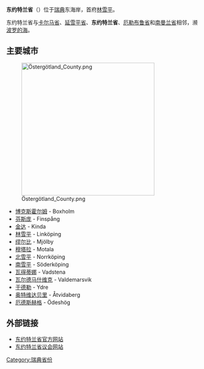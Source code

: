 {{Infobox Sweden lon
| 名称 = 东约特兰省
| 瑞典语名称 = Östergötlands län
| 徽章 = Östergötlands läns vapen.png
| 地图 = Svcmap_Ostergotland.png
| 代码 = E
| 首府 = 林雪平
| 面积 = 10562
| 面积排名 = 11
| 水域面积 = 
| 人口 = 417,966
| population_as_of =（2006-12-31[http://www.scb.se/Pages/TableAndChart____193256.aspx]）
| 人口排名 = 4
| 人口密度 = 39
| 建立时间 = 1634
}}
'''东约特兰省'''（{{lang-sv|Östergötlands län}}）位于[[瑞典|瑞典]]东海岸，首府[[林雪平|林雪平]]。

东约特兰省与[[卡尔马省|卡尔马省]]、[[延雪平省|延雪平省]]、'''东约特兰省'''、[[厄勒布鲁省|厄勒布鲁省]]和[[南曼兰省|南曼兰省]]相邻，濒[[波罗的海|波罗的海]]。

==主要城市==
[[File:Östergötland_County.png|350px]]
*[[博克斯霍尔姆|博克斯霍尔姆]] - Boxholm
*[[芬斯庞|芬斯庞]] - Finspång
*[[金达|金达]] - Kinda
*[[林雪平|林雪平]] - Linköping
*[[缪尔比|缪尔比]] - Mjölby
*[[穆塔拉|穆塔拉]] - Motala
*[[北雪平|北雪平]] - Norrköping
*[[南雪平|南雪平]] - Söderköping
*[[瓦得蒂娜|瓦得蒂娜]] - Vadstena
*[[瓦尔德马什维克|瓦尔德马什维克]] - Valdemarsvik
*[[于德勒|于德勒]] - Ydre
*[[奥特维达贝里|奥特维达贝里]] - Åtvidaberg
*[[厄德斯赫格|厄德斯赫格]] - Ödeshög

==外部链接==
*[http://www.e.lst.se/ 东约特兰省官方网站] {{Wayback|url=http://www.e.lst.se/ |date=20050212190838 }}
*[https://web.archive.org/web/20070318020605/http://www.lio.se/ 东约特兰省议会网站]

{{Swedish Counties}}
{{Sweden-geo-stub}}
[[Category:瑞典省份|Category:瑞典省份]]